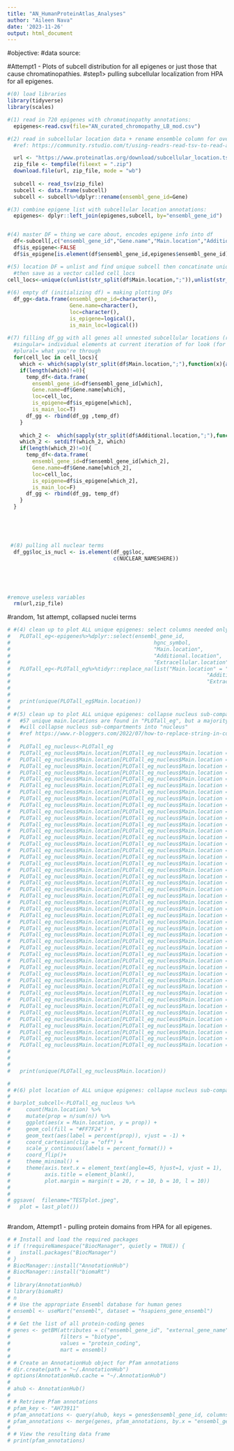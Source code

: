 ```yaml
---
title: "AN_HumanProteinAtlas_Analyses"
author: "Aileen Nava"
date: '2023-11-26'
output: html_document
---
```

#objective:
#data source:



#Attempt1 - Plots of subcell distribution for all epigenes or just those that cause chromatinopathies.
  #step1> pulling subcellular localization from HPA for all epigenes.
```r

#(0) load libraries
library(tidyverse)
library(scales)

#(1) read in 720 epigenes with chromatinopathy annotations:
  epigenes<-read.csv(file="AN_curated_chromopathy_LB_mod.csv")

#(2) read in subcellular location data + rename ensemble column for overlap:
  #ref: https://community.rstudio.com/t/using-readrs-read-tsv-to-read-a-zip-compressed-tsv-file-from-a-url/26332

  url <- "https://www.proteinatlas.org/download/subcellular_location.tsv.zip"
  zip_file <- tempfile(fileext = ".zip")
  download.file(url, zip_file, mode = "wb")
  
  subcell <- read_tsv(zip_file)
  subcell <- data.frame(subcell)
  subcell <- subcell%>%dplyr::rename(ensembl_gene_id=Gene)

#(3) combine epigene list with subcellular location annotations:
  epigenes<- dplyr::left_join(epigenes,subcell, by="ensembl_gene_id")


#(4) master DF = thing we care about, encodes epigene info into df
  df<-subcell[,c("ensembl_gene_id","Gene.name","Main.location","Additional.location")]
  df$is_epigene<-FALSE
  df$is_epigene[is.element(df$ensembl_gene_id,epigenes$ensembl_gene_id)]<-TRUE

#(5) location DF = unlist and find unique subcell then concatinate unique locations across main and additional
  #then save as a vector called cell_locs
cell_locs<-unique(c(unlist(str_split(df$Main.location,";")),unlist(str_split(df$Additional.location,";"))))
  
#(6) empty df (initializing df) = making plotting DFs
  df_gg<-data.frame(ensembl_gene_id=character(),
                    Gene.name=character(),
                    loc=character(),
                    is_epigene=logical(),
                    is_main_loc=logical())
  
#(7) filling df_gg with all genes all unnested subcellular locations (ready for plotting)
  #singular= individual elements at current iteration of for look (for i)
  #plural= what you're through
  for(cell_loc in cell_locs){
    which <- which(sapply(str_split(df$Main.location,";"),function(x){any(is.element(cell_loc,x))}))
    if(length(which)!=0){
      temp_df<-data.frame(
        ensembl_gene_id=df$ensembl_gene_id[which],
        Gene.name=df$Gene.name[which],
        loc=cell_loc,
        is_epigene=df$is_epigene[which],
        is_main_loc=T)
      df_gg <- rbind(df_gg ,temp_df)
    }
    
    which_2 <-  which(sapply(str_split(df$Additional.location,";"),function(x){any(is.element(cell_loc,x))}))
    which_2 <- setdiff(which_2, which)
    if(length(which_2)!=0){
      temp_df<-data.frame(
        ensembl_gene_id=df$ensembl_gene_id[which_2],
        Gene.name=df$Gene.name[which_2],
        loc=cell_loc,
        is_epigene=df$is_epigene[which_2],
        is_main_loc=F)
      df_gg <- rbind(df_gg, temp_df)
    }
  }
  
  
  
  
  
 #(8) pulling all nuclear terms
  df_gg$loc_is_nucl <- is.element(df_gg$loc,
                                  c(NUCLEAR_NAMESHERE))
  
  
  
  

#remove useless variables
  rm(url,zip_file)

```



#random, 1st attempt, collapsed nuclei terms
```r

# #(4) clean up to plot ALL unique epigenes: select columns needed only for visualization
#   PLOTall_eg<-epigenes%>%dplyr::select(ensembl_gene_id,
#                                              hgnc_symbol,
#                                              "Main.location",
#                                              "Additional.location",
#                                              "Extracellular.location")%>%unique()
#   PLOTall_eg<-PLOTall_eg%>%tidyr::replace_na(list("Main.location" = "No info available",
#                                                               "Additional.location" = "No info available",
#                                                               "Extracellular.location"="No info available"))
#   
#   
#   print(unique(PLOTall_eg$Main.location))
#    
# #(5) clean up to plot ALL unique epigenes: collapse nucleus sub-compartments 
#   #57 unique main.locations are found in "PLOTall_eg", but a majority are related to nucleus subcompartments.
#   #will collapse nucleus sub-compartments into "nucleus"
#   #ref https://www.r-bloggers.com/2022/07/how-to-replace-string-in-column-in-r/
#   
#   PLOTall_eg_nucleus<-PLOTall_eg
#   PLOTall_eg_nucleus$Main.location[PLOTall_eg_nucleus$Main.location == 'Nucleoplasm'] <- 'Nucleus' 
#   PLOTall_eg_nucleus$Main.location[PLOTall_eg_nucleus$Main.location == 'Nucleoli;Nucleoplasm'] <- 'Nucleus' 
#   PLOTall_eg_nucleus$Main.location[PLOTall_eg_nucleus$Main.location == 'Nuclear bodies;Nucleoplasm'] <- 'Nucleus' 
#   PLOTall_eg_nucleus$Main.location[PLOTall_eg_nucleus$Main.location == 'Cytosol;Nucleoplasm'] <- 'Cytosol & Nucleus' 
#   PLOTall_eg_nucleus$Main.location[PLOTall_eg_nucleus$Main.location == 'Nucleoli;Nucleoli rim'] <- 'Nucleus' 
#   PLOTall_eg_nucleus$Main.location[PLOTall_eg_nucleus$Main.location == 'Midbody;Nucleoplasm'] <- 'Midbody & Nucleus' 
#   PLOTall_eg_nucleus$Main.location[PLOTall_eg_nucleus$Main.location == 'Cytosol;Vesicles'] <- 'Cytosol & Vesicles' 
#   PLOTall_eg_nucleus$Main.location[PLOTall_eg_nucleus$Main.location == 'Nucleoli fibrillar center;Nucleoli rim;Nucleoplasm'] <- 'Nucleus' 
#   PLOTall_eg_nucleus$Main.location[PLOTall_eg_nucleus$Main.location == 'Cytosol;Mitochondria'] <- 'Cytosol & Mitochondria' 
#   PLOTall_eg_nucleus$Main.location[PLOTall_eg_nucleus$Main.location == 'Nuclear speckles;Nucleoplasm'] <- 'Nucleus' 
#   PLOTall_eg_nucleus$Main.location[PLOTall_eg_nucleus$Main.location == 'Cytosol;Nucleoli'] <- 'Cytosol & Nucleus' 
#   PLOTall_eg_nucleus$Main.location[PLOTall_eg_nucleus$Main.location == 'Cytosol;Golgi apparatus'] <- 'Cytosol & Golgi apparatus' 
#   PLOTall_eg_nucleus$Main.location[PLOTall_eg_nucleus$Main.location == 'Mitotic chromosome;Nucleoli rim'] <- 'Mitotic chromosome & Nucleus' 
#   PLOTall_eg_nucleus$Main.location[PLOTall_eg_nucleus$Main.location == 'Nucleoli;Nucleoli rim;Nucleoplasm'] <- 'Nucleus' 
#   PLOTall_eg_nucleus$Main.location[PLOTall_eg_nucleus$Main.location == 'Mitochondria;Nucleoplasm'] <- 'Mitochondria & Nucleus' 
#   PLOTall_eg_nucleus$Main.location[PLOTall_eg_nucleus$Main.location == 'Nucleoli fibrillar center'] <- 'Nucleus' 
#   PLOTall_eg_nucleus$Main.location[PLOTall_eg_nucleus$Main.location == 'Nucleoplasm;Vesicles'] <- 'Nucleus & Vesicles' 
#   PLOTall_eg_nucleus$Main.location[PLOTall_eg_nucleus$Main.location == 'Centriolar satellite;Nucleoplasm'] <- 'Centriolar satellite & Nucleus' 
#   PLOTall_eg_nucleus$Main.location[PLOTall_eg_nucleus$Main.location == 'Actin filaments;Cytosol'] <- 'Actin filaments & Cytosol' 
#   PLOTall_eg_nucleus$Main.location[PLOTall_eg_nucleus$Main.location == 'Mitotic chromosome;Nucleoli;Nucleoli rim'] <- 'Mitotic chromosome & Nucleus' 
#   PLOTall_eg_nucleus$Main.location[PLOTall_eg_nucleus$Main.location == 'Nucleoli rim;Nucleoplasm'] <- 'Nucleus' 
#   PLOTall_eg_nucleus$Main.location[PLOTall_eg_nucleus$Main.location == 'Nuclear bodies;Nucleoli'] <- 'Nucleus' 
#   PLOTall_eg_nucleus$Main.location[PLOTall_eg_nucleus$Main.location == 'Golgi apparatus;Vesicles'] <- 'Golgi apparatus & Vesicles' 
#   PLOTall_eg_nucleus$Main.location[PLOTall_eg_nucleus$Main.location == 'Cytosol;Nuclear bodies'] <- 'Cytosol & Nucleus' 
#   PLOTall_eg_nucleus$Main.location[PLOTall_eg_nucleus$Main.location == 'Microtubules;Nucleoli fibrillar center'] <- 'Microtubules & Nucleus' 
#   PLOTall_eg_nucleus$Main.location[PLOTall_eg_nucleus$Main.location == 'Endoplasmic reticulum;Nucleoplasm'] <- 'Endoplasmic reticulum & Nucleus' 
#   PLOTall_eg_nucleus$Main.location[PLOTall_eg_nucleus$Main.location == 'Nucleoli rim'] <- 'Nucleus' 
#   PLOTall_eg_nucleus$Main.location[PLOTall_eg_nucleus$Main.location == 'Golgi apparatus;Nucleoplasm'] <- 'Golgi apparatus & Nucleus' 
#   PLOTall_eg_nucleus$Main.location[PLOTall_eg_nucleus$Main.location == 'Nuclear bodies'] <- 'Nucleus' 
#   PLOTall_eg_nucleus$Main.location[PLOTall_eg_nucleus$Main.location == 'Cytosol;Plasma membrane'] <- 'Cytosol & Plasma membrane' 
#   PLOTall_eg_nucleus$Main.location[PLOTall_eg_nucleus$Main.location == 'Nucleoli fibrillar center;Nucleoplasm'] <- 'Nucleus' 
#   PLOTall_eg_nucleus$Main.location[PLOTall_eg_nucleus$Main.location == 'Nuclear speckles'] <- 'Nucleus' 
#   PLOTall_eg_nucleus$Main.location[PLOTall_eg_nucleus$Main.location == 'Nuclear membrane'] <- 'Nucleus' 
#   PLOTall_eg_nucleus$Main.location[PLOTall_eg_nucleus$Main.location == 'Nucleoplasm;Plasma membrane'] <- 'Nucleus & Plasma membrane' 
#   PLOTall_eg_nucleus$Main.location[PLOTall_eg_nucleus$Main.location == 'Nucleoli'] <- 'Nucleus' 
#   PLOTall_eg_nucleus$Main.location[PLOTall_eg_nucleus$Main.location == 'Nuclear bodies;Nucleoli;Nucleoli rim;Nucleoplasm'] <- 'Nucleus' 
#   PLOTall_eg_nucleus$Main.location[PLOTall_eg_nucleus$Main.location == 'Centrosome;Nucleoplasm'] <- 'Centrosome & Nucleus' 
#   PLOTall_eg_nucleus$Main.location[PLOTall_eg_nucleus$Main.location == 'Kinetochore;Nuclear bodies'] <- 'Kinetochore & Nucleus' 
#   PLOTall_eg_nucleus$Main.location[PLOTall_eg_nucleus$Main.location == 'Cell Junctions;Nucleoplasm'] <- 'Cell Junctions & Nucleus' 
#   PLOTall_eg_nucleus$Main.location[PLOTall_eg_nucleus$Main.location == 'Mitotic chromosome;Nucleoli fibrillar center'] <- 'Mitotic chromosome & Nucleus' 
#   PLOTall_eg_nucleus$Main.location[PLOTall_eg_nucleus$Main.location == 'Cytosol;Nucleoplasm;Plasma membrane'] <- 'Cytosol, Nucleus, & Plasma membrane' 
#   PLOTall_eg_nucleus$Main.location[PLOTall_eg_nucleus$Main.location == 'Nuclear membrane;Nucleoplasm'] <- 'Nucleus' 
#   PLOTall_eg_nucleus$Main.location[PLOTall_eg_nucleus$Main.location == 'Cytosol;Nucleoli;Nucleoplasm'] <- 'Cytosol & Nucleus' 
#   PLOTall_eg_nucleus$Main.location[PLOTall_eg_nucleus$Main.location == 'Mitochondria;Nucleoli'] <- 'Mitochondria & Nucleus'
#   PLOTall_eg_nucleus$Main.location[PLOTall_eg_nucleus$Main.location == 'Cytosol;Mitochondria;Nucleoplasm'] <- 'Cytosol, Mitochondria, & Nucleus' 
#   PLOTall_eg_nucleus$Main.location[PLOTall_eg_nucleus$Main.location == 'Nuclear bodies;Plasma membrane'] <- 'Nucleus & Plasma membrane' 
# 
#   
#   
#   print(unique(PLOTall_eg_nucleus$Main.location))

#   
# #(6) plot location of ALL unique epigenes: collapse nucleus sub-compartments 
#   
# barplot_subcell<-PLOTall_eg_nucleus %>% 
#     count(Main.location) %>% 
#     mutate(prop = n/sum(n)) %>% 
#     ggplot(aes(x = Main.location, y = prop)) +
#     geom_col(fill = "#FF7F24") +
#     geom_text(aes(label = percent(prop)), vjust = -1) +
#     coord_cartesian(clip = "off") +
#     scale_y_continuous(labels = percent_format()) +
#     coord_flip()+
#     theme_minimal() +
#     theme(axis.text.x = element_text(angle=45, hjust=1, vjust = 1),
#           axis.title = element_blank(),
#           plot.margin = margin(t = 20, r = 10, b = 10, l = 10))
# 
#   
# ggsave(  filename="TESTplot.jpeg",
#   plot = last_plot())
  

```





#random, Attempt1 - pulling protein domains from HPA for all epigenes.
```r


# # Install and load the required packages
# if (!requireNamespace("BiocManager", quietly = TRUE)) {
#   install.packages("BiocManager")
# }
# BiocManager::install("AnnotationHub")
# BiocManager::install("biomaRt")
# 
# library(AnnotationHub)
# library(biomaRt)
# n
# # Use the appropriate Ensembl database for human genes
# ensembl <- useMart("ensembl", dataset = "hsapiens_gene_ensembl")
# 
# # Get the list of all protein-coding genes
# genes <- getBM(attributes = c("ensembl_gene_id", "external_gene_name"),
#                filters = "biotype",
#                values = "protein_coding",
#                mart = ensembl)
# 
# # Create an AnnotationHub object for Pfam annotations
# dir.create(path = "~/.AnnotationHub")
# options(AnnotationHub.cache = "~/.AnnotationHub")
# 
# ahub <- AnnotationHub()
# 
# # Retrieve Pfam annotations
# pfam_key <- "AH73911"
# pfam_annotations <- query(ahub, keys = genes$ensembl_gene_id, columns = c("PFAM_ID", "GENEID"), keytype = "ENSEMBL")
# pfam_annotations <- merge(genes, pfam_annotations, by.x = "ensembl_gene_id", by.y = "QUERYID", all.x = TRUE)
# 
# # View the resulting data frame
# print(pfam_annotations)


```

